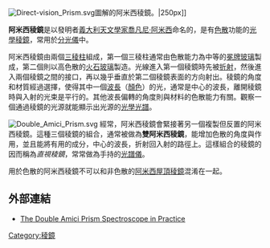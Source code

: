 {{no footnotes|time=2018-11-17T06:01:43+00:00}}
{{refimprove|time=2018-11-17T06:01:43+00:00}}
[[File:Direct-vision_Prism.svg|thumb]]圖解的阿米西稜鏡。|250px]]

'''阿米西稜鏡'''是以發明者[[義大利|義大利]][[天文學家|天文學家]][[喬凡尼·阿米西|喬凡尼·阿米西]]命名的，是有[[色散|色散]]功能的[[稜鏡|光學稜鏡]]，常用於[[分光儀|分光儀]]中。

阿米西稜鏡由兩個[[三稜柱|三稜柱]]組成，第一個三稜柱通常由色散能力為中等的[[冕牌玻璃|冕牌玻璃]]製成，第二個則以高色散的[[火石玻璃|火石玻璃]]製造。光線進入第一個稜鏡時先被[[折射|折射]]，然後進入兩個稜鏡之間的接口，再以幾乎垂直於第二個稜鏡表面的方向射出。稜鏡的角度和材質經過選擇，使得其中一個[[波長|波長]]（[[顏色|顏色]]）的光，通常是中心的波長，離開稜鏡時與入射的光束是平行的。其他波長偏轉的角度則與材料的色散能力有關。觀察一個通過稜鏡的光源就能顯示出光源的[[光學光譜|光學光譜]]。

[[File:Double_Amici_Prism.svg|left]]
經常，阿米西稜鏡會緊接著另一個複製但反置的阿米西稜鏡。這種三個稜鏡的組合，通常被做為'''雙阿米西稜鏡'''，能增加色散的角度與作用，並且能將有用的成分，中心的波長，折射回入射的路徑上。這樣組合的稜鏡的因而稱為''直視稜鏡''，常常做為手持的[[光譜儀|光譜儀]]。

用於色散的阿米西稜鏡不可以和非色散的[[阿米西屋頂稜鏡|阿米西屋頂稜鏡]]混淆在一起。

== 外部連結 ==
*[https://web.archive.org/web/20071012195237/http://ioannis.virtualcomposer2000.com/spectroscope/amici.html The Double Amici Prism Spectroscope in Practice]

[[Category:稜鏡|Category:稜鏡]]